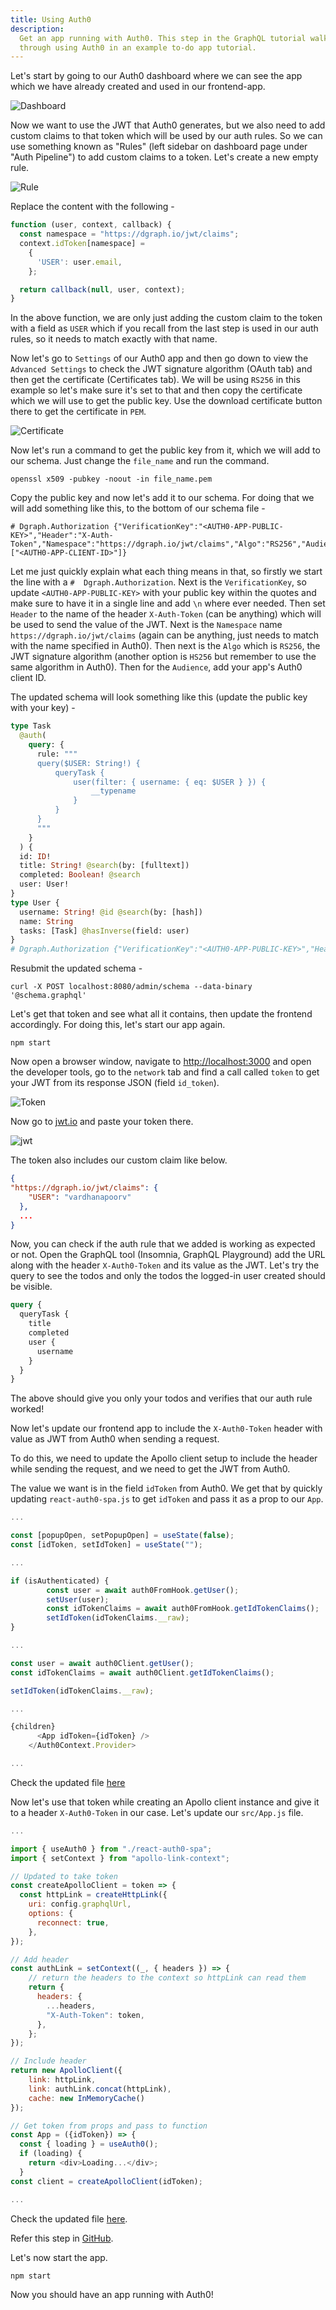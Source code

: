 ```yaml
---
title: Using Auth0
description:
  Get an app running with Auth0. This step in the GraphQL tutorial walks you
  through using Auth0 in an example to-do app tutorial.
---
```



<DgraphWIP />

Let's start by going to our Auth0 dashboard where we can see the app which we
have already created and used in our frontend-app.

![Dashboard](/images/dgraph/guides/to-do-app/dashboard.png)

Now we want to use the JWT that Auth0 generates, but we also need to add custom
claims to that token which will be used by our auth rules. So we can use
something known as "Rules" (left sidebar on dashboard page under "Auth
Pipeline") to add custom claims to a token. Let's create a new empty rule.

![Rule](/images/dgraph/guides/to-do-app/rule.png)

Replace the content with the following -

```javascript
function (user, context, callback) {
  const namespace = "https://dgraph.io/jwt/claims";
  context.idToken[namespace] =
    {
      'USER': user.email,
    };

  return callback(null, user, context);
}
```

In the above function, we are only just adding the custom claim to the token
with a field as `USER` which if you recall from the last step is used in our
auth rules, so it needs to match exactly with that name.

Now let's go to `Settings` of our Auth0 app and then go down to view the
`Advanced Settings` to check the JWT signature algorithm (OAuth tab) and then
get the certificate (Certificates tab). We will be using `RS256` in this example
so let's make sure it's set to that and then copy the certificate which we will
use to get the public key. Use the download certificate button there to get the
certificate in `PEM`.

![Certificate](/images/dgraph/guides/to-do-app/certificate.png)

Now let's run a command to get the public key from it, which we will add to our
schema. Just change the `file_name` and run the command.

```
openssl x509 -pubkey -noout -in file_name.pem
```

Copy the public key and now let's add it to our schema. For doing that we will
add something like this, to the bottom of our schema file -

```
# Dgraph.Authorization {"VerificationKey":"<AUTH0-APP-PUBLIC-KEY>","Header":"X-Auth-Token","Namespace":"https://dgraph.io/jwt/claims","Algo":"RS256","Audience":["<AUTH0-APP-CLIENT-ID>"]}
```

Let me just quickly explain what each thing means in that, so firstly we start
the line with a `#  Dgraph.Authorization`. Next is the `VerificationKey`, so
update `<AUTH0-APP-PUBLIC-KEY>` with your public key within the quotes and make
sure to have it in a single line and add `\n` where ever needed. Then set
`Header` to the name of the header `X-Auth-Token` (can be anything) which will
be used to send the value of the JWT. Next is the `Namespace` name
`https://dgraph.io/jwt/claims` (again can be anything, just needs to match with
the name specified in Auth0). Then next is the `Algo` which is `RS256`, the JWT
signature algorithm (another option is `HS256` but remember to use the same
algorithm in Auth0). Then for the `Audience`, add your app's Auth0 client ID.

The updated schema will look something like this (update the public key with
your key) -

```graphql
type Task
  @auth(
    query: {
      rule: """
      query($USER: String!) {
          queryTask {
              user(filter: { username: { eq: $USER } }) {
                  __typename
              }
          }
      }
      """
    }
  ) {
  id: ID!
  title: String! @search(by: [fulltext])
  completed: Boolean! @search
  user: User!
}
type User {
  username: String! @id @search(by: [hash])
  name: String
  tasks: [Task] @hasInverse(field: user)
}
# Dgraph.Authorization {"VerificationKey":"<AUTH0-APP-PUBLIC-KEY>","Header":"X-Auth-Token","Namespace":"https://dgraph.io/jwt/claims","Algo":"RS256","Audience":["<AUTH0-APP-CLIENT-ID>"]}
```

Resubmit the updated schema -

```
curl -X POST localhost:8080/admin/schema --data-binary '@schema.graphql'
```

Let's get that token and see what all it contains, then update the frontend
accordingly. For doing this, let's start our app again.

```
npm start
```

Now open a browser window, navigate to
[http://localhost:3000](http://localhost:3000) and open the developer tools, go
to the `network` tab and find a call called `token` to get your JWT from its
response JSON (field `id_token`).

![Token](/images/dgraph/guides/to-do-app/token.png)

Now go to [jwt.io](https://jwt.io) and paste your token there.

![jwt](/images/dgraph/guides/to-do-app/jwt.png)

The token also includes our custom claim like below.

```json
{
"https://dgraph.io/jwt/claims": {
    "USER": "vardhanapoorv"
  },
  ...
}
```

Now, you can check if the auth rule that we added is working as expected or not.
Open the GraphQL tool (Insomnia, GraphQL Playground) add the URL along with the
header `X-Auth0-Token` and its value as the JWT. Let's try the query to see the
todos and only the todos the logged-in user created should be visible.

```graphql
query {
  queryTask {
    title
    completed
    user {
      username
    }
  }
}
```

The above should give you only your todos and verifies that our auth rule
worked!

Now let's update our frontend app to include the `X-Auth0-Token` header with
value as JWT from Auth0 when sending a request.

To do this, we need to update the Apollo client setup to include the header
while sending the request, and we need to get the JWT from Auth0.

The value we want is in the field `idToken` from Auth0. We get that by quickly
updating `react-auth0-spa.js` to get `idToken` and pass it as a prop to our
`App`.

```javascript
...

const [popupOpen, setPopupOpen] = useState(false);
const [idToken, setIdToken] = useState("");

...

if (isAuthenticated) {
        const user = await auth0FromHook.getUser();
        setUser(user);
        const idTokenClaims = await auth0FromHook.getIdTokenClaims();
        setIdToken(idTokenClaims.__raw);
}

...

const user = await auth0Client.getUser();
const idTokenClaims = await auth0Client.getIdTokenClaims();

setIdToken(idTokenClaims.__raw);

...

{children}
      <App idToken={idToken} />
    </Auth0Context.Provider>

...

```

Check the updated file
[here](https://github.com/dgraph-io/graphql-sample-apps/blob/c94b6eb1cec051238b81482a049100b1cd15bbf7/todo-app-react/src/react-auth0-spa.js)

Now let's use that token while creating an Apollo client instance and give it to
a header `X-Auth0-Token` in our case. Let's update our `src/App.js` file.

```javascript
...

import { useAuth0 } from "./react-auth0-spa";
import { setContext } from "apollo-link-context";

// Updated to take token
const createApolloClient = token => {
  const httpLink = createHttpLink({
    uri: config.graphqlUrl,
    options: {
      reconnect: true,
    },
});

// Add header
const authLink = setContext((_, { headers }) => {
    // return the headers to the context so httpLink can read them
    return {
      headers: {
        ...headers,
        "X-Auth-Token": token,
      },
    };
});

// Include header
return new ApolloClient({
    link: httpLink,
    link: authLink.concat(httpLink),
    cache: new InMemoryCache()
});

// Get token from props and pass to function
const App = ({idToken}) => {
  const { loading } = useAuth0();
  if (loading) {
    return <div>Loading...</div>;
  }
const client = createApolloClient(idToken);

...
```

Check the updated file
[here](https://github.com/dgraph-io/graphql-sample-apps/blob/c94b6eb1cec051238b81482a049100b1cd15bbf7/todo-app-react/src/App.js).

Refer this step in
[GitHub](https://github.com/dgraph-io/graphql-sample-apps/commit/c94b6eb1cec051238b81482a049100b1cd15bbf7).

Let's now start the app.

```
npm start
```

Now you should have an app running with Auth0!
